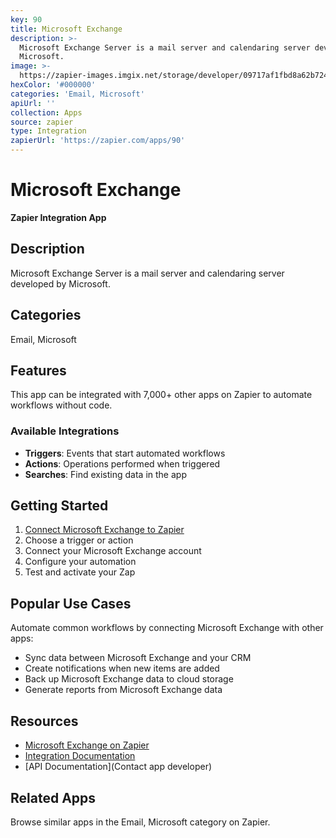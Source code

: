 ```yaml
---
key: 90
title: Microsoft Exchange
description: >-
  Microsoft Exchange Server is a mail server and calendaring server developed by
  Microsoft.
image: >-
  https://zapier-images.imgix.net/storage/developer/09717af1fbd8a62b7240efc8ab6a9667.png?auto=format%2Ccompress&ixlib=python-3.0.0&q=50
hexColor: '#000000'
categories: 'Email, Microsoft'
apiUrl: ''
collection: Apps
source: zapier
type: Integration
zapierUrl: 'https://zapier.com/apps/90'
---
```

# Microsoft Exchange

**Zapier Integration App**

## Description

Microsoft Exchange Server is a mail server and calendaring server developed by Microsoft.

## Categories

Email, Microsoft

## Features

This app can be integrated with 7,000+ other apps on Zapier to automate workflows without code.

### Available Integrations

- **Triggers**: Events that start automated workflows
- **Actions**: Operations performed when triggered
- **Searches**: Find existing data in the app

## Getting Started

1. [Connect Microsoft Exchange to Zapier](https://zapier.com/apps/90)
2. Choose a trigger or action
3. Connect your Microsoft Exchange account
4. Configure your automation
5. Test and activate your Zap

## Popular Use Cases

Automate common workflows by connecting Microsoft Exchange with other apps:

- Sync data between Microsoft Exchange and your CRM
- Create notifications when new items are added
- Back up Microsoft Exchange data to cloud storage
- Generate reports from Microsoft Exchange data

## Resources

- [Microsoft Exchange on Zapier](https://zapier.com/apps/90)
- [Integration Documentation](https://zapier.com/apps/90/integrations)
- [API Documentation](Contact app developer)

## Related Apps

Browse similar apps in the Email, Microsoft category on Zapier.

